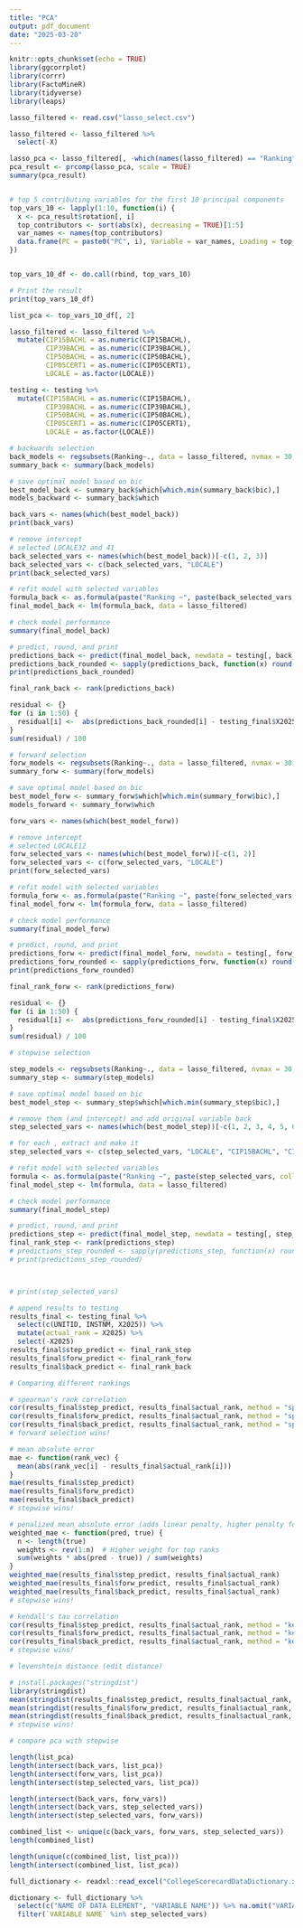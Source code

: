 ```yaml
---
title: "PCA"
output: pdf_document
date: "2025-03-20"
---
```

```r
knitr::opts_chunk$set(echo = TRUE)
library(ggcorrplot)
library(corrr)
library(FactoMineR)
library(tidyverse)
library(leaps)
```

```r
lasso_filtered <- read.csv("lasso_select.csv")

lasso_filtered <- lasso_filtered %>% 
  select(-X)
```

```r
lasso_pca <- lasso_filtered[, -which(names(lasso_filtered) == "Ranking")]
pca_result <- prcomp(lasso_pca, scale = TRUE)
summary(pca_result)


# top 5 contributing variables for the first 10 principal components
top_vars_10 <- lapply(1:10, function(i) {
  x <- pca_result$rotation[, i]
  top_contributors <- sort(abs(x), decreasing = TRUE)[1:5]
  var_names <- names(top_contributors)
  data.frame(PC = paste0("PC", i), Variable = var_names, Loading = top_contributors)
})


top_vars_10_df <- do.call(rbind, top_vars_10)

# Print the result
print(top_vars_10_df)

list_pca <- top_vars_10_df[, 2]
```


```r
lasso_filtered <- lasso_filtered %>%
  mutate(CIP15BACHL = as.numeric(CIP15BACHL),
         CIP39BACHL = as.numeric(CIP39BACHL),
         CIP50BACHL = as.numeric(CIP50BACHL),
         CIP05CERT1 = as.numeric(CIP05CERT1),
         LOCALE = as.factor(LOCALE))

testing <- testing %>%
  mutate(CIP15BACHL = as.numeric(CIP15BACHL),
         CIP39BACHL = as.numeric(CIP39BACHL),
         CIP50BACHL = as.numeric(CIP50BACHL),
         CIP05CERT1 = as.numeric(CIP05CERT1),
         LOCALE = as.factor(LOCALE))
```

```r
# backwards selection
back_models <- regsubsets(Ranking~., data = lasso_filtered, nvmax = 30, method = "backward")
summary_back <- summary(back_models)

# save optimal model based on bic
best_model_back <- summary_back$which[which.min(summary_back$bic),]
models_backward <- summary_back$which

back_vars <- names(which(best_model_back))
print(back_vars)

# remove intercept
# selected LOCALE32 and 41
back_selected_vars <- names(which(best_model_back))[-c(1, 2, 3)]
back_selected_vars <- c(back_selected_vars, "LOCALE")
print(back_selected_vars)

# refit model with selected variables
formula_back <- as.formula(paste("Ranking ~", paste(back_selected_vars, collapse = " + ")))
final_model_back <- lm(formula_back, data = lasso_filtered)

# check model performance
summary(final_model_back)

# predict, round, and print
predictions_back <- predict(final_model_back, newdata = testing[, back_selected_vars])
predictions_back_rounded <- sapply(predictions_back, function(x) round(x))
print(predictions_back_rounded)

final_rank_back <- rank(predictions_back)

residual <- {}
for (i in 1:50) {
  residual[i] <-  abs(predictions_back_rounded[i] - testing_final$X2025[i])
}
sum(residual) / 100
```

```r
# forward selection
forw_models <- regsubsets(Ranking~., data = lasso_filtered, nvmax = 30, method = "forward")
summary_forw <- summary(forw_models)

# save optimal model based on bic
best_model_forw <- summary_forw$which[which.min(summary_forw$bic),]
models_forward <- summary_forw$which

forw_vars <- names(which(best_model_forw))

# remove intercept
# selected LOCALE12
forw_selected_vars <- names(which(best_model_forw))[-c(1, 2)]
forw_selected_vars <- c(forw_selected_vars, "LOCALE")
print(forw_selected_vars)

# refit model with selected variables
formula_forw <- as.formula(paste("Ranking ~", paste(forw_selected_vars, collapse = " + ")))
final_model_forw <- lm(formula_forw, data = lasso_filtered)

# check model performance
summary(final_model_forw)

# predict, round, and print
predictions_forw <- predict(final_model_forw, newdata = testing[, forw_selected_vars])
predictions_forw_rounded <- sapply(predictions_forw, function(x) round(x))
print(predictions_forw_rounded)

final_rank_forw <- rank(predictions_forw)

residual <- {}
for (i in 1:50) {
  residual[i] <-  abs(predictions_forw_rounded[i] - testing_final$X2025[i])
}
sum(residual) / 100
```

```r
# stepwise selection

step_models <- regsubsets(Ranking~., data = lasso_filtered, nvmax = 30, method = "seqrep")
summary_step <- summary(step_models)

# save optimal model based on bic
best_model_step <- summary_step$which[which.min(summary_step$bic),]

# remove them (and intercept) and add original variable back
step_selected_vars <- names(which(best_model_step))[-c(1, 2, 3, 4, 5, 6)]

# for each , extract and make it 
step_selected_vars <- c(step_selected_vars, "LOCALE", "CIP15BACHL", "CIP39BACHL", "CIP50BACHL")

# refit model with selected variables
formula <- as.formula(paste("Ranking ~", paste(step_selected_vars, collapse = " + ")))
final_model_step <- lm(formula, data = lasso_filtered)

# check model performance
summary(final_model_step)

# predict, round, and print
predictions_step <- predict(final_model_step, newdata = testing[, step_selected_vars])
final_rank_step <- rank(predictions_step)
# predictions_step_rounded <- sapply(predictions_step, function(x) round(x))
# print(predictions_step_rounded)



# print(step_selected_vars)
```
```r
# append results to testing
results_final <- testing_final %>%
  select(c(UNITID, INSTNM, X2025)) %>%
  mutate(actual_rank = X2025) %>%
  select(-X2025)
results_final$step_predict <- final_rank_step
results_final$forw_predict <- final_rank_forw
results_final$back_predict <- final_rank_back
```
```r
# Comparing different rankings

# spearman's rank correlation
cor(results_final$step_predict, results_final$actual_rank, method = "spearman")
cor(results_final$forw_predict, results_final$actual_rank, method = "spearman")
cor(results_final$back_predict, results_final$actual_rank, method = "spearman")
# forward selection wins!

# mean absolute error
mae <- function(rank_vec) {
  mean(abs(rank_vec[i] - results_final$actual_rank[i]))
}
mae(results_final$step_predict)
mae(results_final$forw_predict)
mae(results_final$back_predict)
# stepwise wins!

# penalized mean absolute error (adds linear penalty, higher penalty for top ranks)
weighted_mae <- function(pred, true) {
  n <- length(true)
  weights <- rev(1:n)  # Higher weight for top ranks
  sum(weights * abs(pred - true)) / sum(weights)
}
weighted_mae(results_final$step_predict, results_final$actual_rank)
weighted_mae(results_final$forw_predict, results_final$actual_rank)
weighted_mae(results_final$back_predict, results_final$actual_rank)
# stepwise wins!

# kendall's tau correlation
cor(results_final$step_predict, results_final$actual_rank, method = "kendall")
cor(results_final$forw_predict, results_final$actual_rank, method = "kendall")
cor(results_final$back_predict, results_final$actual_rank, method = "kendall")
# stepwise wins!

# levenshtein distance (edit distance)

# install.packages("stringdist")
library(stringdist)
mean(stringdist(results_final$step_predict, results_final$actual_rank, method = "lv"))
mean(stringdist(results_final$forw_predict, results_final$actual_rank, method = "lv"))
mean(stringdist(results_final$back_predict, results_final$actual_rank, method = "lv"))
# stepwise wins!
```


```r
# compare pca with stepwise

length(list_pca)
length(intersect(back_vars, list_pca))
length(intersect(forw_vars, list_pca))
length(intersect(step_selected_vars, list_pca))

length(intersect(back_vars, forw_vars))
length(intersect(back_vars, step_selected_vars))
length(intersect(step_selected_vars, forw_vars))

combined_list <- unique(c(back_vars, forw_vars, step_selected_vars))
length(combined_list)

length(unique(c(combined_list, list_pca)))
length(intersect(combined_list, list_pca))

```

```r
full_dictionary <- readxl::read_excel("CollegeScorecardDataDictionary.xlsx", sheet = 4)

dictionary <- full_dictionary %>%
  select(c("NAME OF DATA ELEMENT", "VARIABLE NAME")) %>% na.omit("VARIABLE NAME") %>%
  filter(`VARIABLE NAME` %in% step_selected_vars)
```
